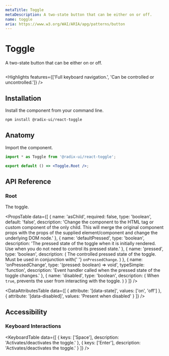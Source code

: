 ```yaml
---
metaTitle: Toggle
metaDescription: A two-state button that can be either on or off.
name: toggle
aria: https://www.w3.org/WAI/ARIA/apg/patterns/button
---
```


# Toggle

<Description>A two-state button that can be either on or off.</Description>

<HeroContainer>
	<ToggleDemo />
</HeroContainer>

```jsx hero template=Toggle

```

<Highlights features={['Full keyboard navigation.', 'Can be controlled or uncontrolled.']} />

## Installation

Install the component from your command line.

```bash
npm install @radix-ui/react-toggle
```

## Anatomy

Import the component.

```jsx
import * as Toggle from '@radix-ui/react-toggle';

export default () => <Toggle.Root />;
```

## API Reference

### Root

The toggle.

<PropsTable
	data={[
		{
			name: 'asChild',
			required: false,
			type: 'boolean',
			default: 'false',
			description:
				'Change the component to the HTML tag or custom component of the only child. This will merge the original component props with the props of the supplied element/component and change the underlying DOM node.'
		},
		{
			name: 'defaultPressed',
			type: 'boolean',
			description:
				'The pressed state of the toggle when it is initially rendered. Use when you do not need to control its pressed state.'
		},
		{
			name: 'pressed',
			type: 'boolean',
			description: (
				<span>
					The controlled pressed state of the toggle. Must be used in conjunction with{' '}
					<Code>onPressedChange</Code>.
				</span>
			)
		},
		{
			name: 'onPressedChange',
			type: '(pressed: boolean) => void',
			typeSimple: 'function',
			description: 'Event handler called when the pressed state of the toggle changes.'
		},
		{
			name: 'disabled',
			type: 'boolean',
			description: (
				<span>
					When <Code>true</Code>, prevents the user from interacting with the toggle.
				</span>
			)
		}
	]}
/>

<DataAttributesTable
	data={[
		{
			attribute: '[data-state]',
			values: ['on', 'off']
		},
		{
			attribute: '[data-disabled]',
			values: 'Present when disabled'
		}
	]}
/>

## Accessibility

### Keyboard Interactions

<KeyboardTable
	data={[
		{
			keys: ['Space'],
			description: 'Activates/deactivates the toggle.'
		},
		{
			keys: ['Enter'],
			description: 'Activates/deactivates the toggle.'
		}
	]}
/>
